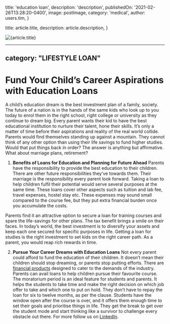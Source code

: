 
  title: 'education loan',
  description: 'description',
  publishedOn: '2021-02-26T13:28:20-0400',
  image: postImage,
  category: 'medical',
  author: users.tim,
}

  title: article.title,
  description: article.description,
}


<Image src={postImage} alt={article.title} />

---
category: "LIFESTYLE LOAN"
---

# Fund Your Child’s Career Aspirations with Education Loans

A child’s education dream is the best investment plan of a family, society. The future of a nation is in the hands of the same kids who look up to you today to enrol them in the right school, right college or university as they continue to dream big. Every parent wants their kid to have the best educational institution to nurture their talent, hone their skills. It’s only a matter of time before their aspirations and reality of the real world collide. Parents would find themselves standing up against a mountain. They cannot think of any other option than using their life savings to fund higher studies. Would that put things back in order? The answer is anything but affirmative. What about marriage plans, retirement?

1. **Benefits of Loans for Education and Planning for Future Ahead**
   Parents have the responsibility to provide the best education to their children. There are other future responsibilities they’ve towards them. Their marriage is the responsibility every parent look forward. Taking a loan to help children fulfil their potential would serve several purposes at the same time. These loans cover other aspects such as tuition and lab fee, travel expenses, hostel stay etc. These expenses may sound small compared to the course fee, but they put extra financial burden once you accumulate the costs.

Parents find it an attractive option to secure a loan for training courses and spare the life-savings for other plans. The tax benefit brings a smile on their faces. In today’s world, the best investment is to diversify your assets and keep each one secured for specific purposes in life. Getting a loan for studies is the right investment to set kids on the right career path. As a parent, you would reap rich rewards in time.

2. **Pursue Your Career Dreams with Education Loans**
   Not every parent could afford to fund the education of their children. It doesn’t mean their children should stop dreaming, or parents stop putting efforts. There are [financial products](https://tlc.com.au/) designed to cater to the demands of the industry. Parents can avail loans to help children pursue their favourite course. The moratorium period is an ideal feature for students and parents. It helps the students to take time and make the right decision on which job offer to take and which one to put on hold. They don’t have to repay the loan for six to twelve months, as per the clause. Students have the window open after the course is over, and it offers them enough time to set their goals and prioritise things in life. They get the break to get over the student mode and start thinking like a survivor to challenge every obstacle out there. For more follow us on [LinkedIn](https://www.linkedin.com/company/tlc-total-lifestyle-credit/).

